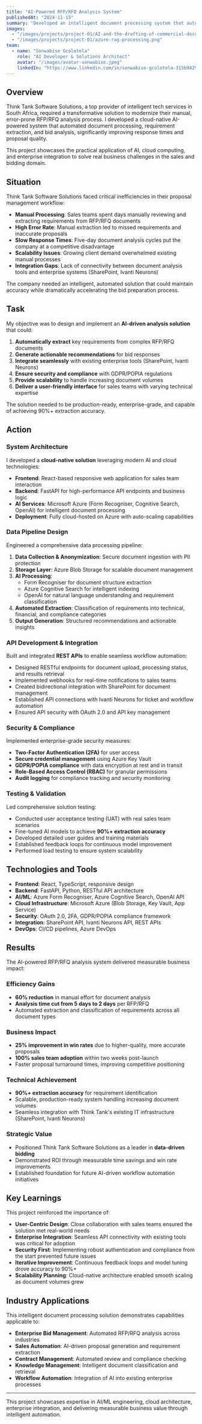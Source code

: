 ---
title: "AI-Powered RFP/RFQ Analysis System"
publishedAt: "2024-11-15"
summary: "Developed an intelligent document processing system that automated RFP/RFQ analysis for Think Tank Software Solutions, reducing analysis time by 60% and improving win rates by 25%."
images:
  - "/images/projects/project-01/AI-and-the-drafting-of-commercial-documents.jpg"
  - "/images/projects/project-01/azure-rag-processing.png"
team:
  - name: "Sonwabise Gcolotela"
    role: "AI Developer & Solutions Architect"
    avatar: "/images/avatar-sonwabise.jpeg"
    linkedIn: "https://www.linkedin.com/in/sonwabise-gcolotela-315b94296/"
---

## Overview

Think Tank Software Solutions, a top provider of intelligent tech services in South Africa, required a transformative solution to modernize their manual, error-prone RFP/RFQ analysis process. I developed a cloud-native AI-powered system that automated document processing, requirement extraction, and bid analysis, significantly improving response times and proposal quality.

This project showcases the practical application of AI, cloud computing, and enterprise integration to solve real business challenges in the sales and bidding domain.

## Situation

Think Tank Software Solutions faced critical inefficiencies in their proposal management workflow:

- **Manual Processing**: Sales teams spent days manually reviewing and extracting requirements from RFP/RFQ documents
- **High Error Rate**: Manual extraction led to missed requirements and inaccurate proposals
- **Slow Response Times**: Five-day document analysis cycles put the company at a competitive disadvantage
- **Scalability Issues**: Growing client demand overwhelmed existing manual processes
- **Integration Gaps**: Lack of connectivity between document analysis tools and enterprise systems (SharePoint, Ivanti Neurons)

The company needed an intelligent, automated solution that could maintain accuracy while dramatically accelerating the bid preparation process.

## Task

My objective was to design and implement an **AI-driven analysis solution** that could:

1. **Automatically extract** key requirements from complex RFP/RFQ documents
2. **Generate actionable recommendations** for bid responses
3. **Integrate seamlessly** with existing enterprise tools (SharePoint, Ivanti Neurons)
4. **Ensure security and compliance** with GDPR/POPIA regulations
5. **Provide scalability** to handle increasing document volumes
6. **Deliver a user-friendly interface** for sales teams with varying technical expertise

The solution needed to be production-ready, enterprise-grade, and capable of achieving 90%+ extraction accuracy.

## Action

### System Architecture

I developed a **cloud-native solution** leveraging modern AI and cloud technologies:

- **Frontend**: React-based responsive web application for sales team interaction
- **Backend**: FastAPI for high-performance API endpoints and business logic
- **AI Services**: Microsoft Azure (Form Recogniser, Cognitive Search, OpenAI) for intelligent document processing
- **Deployment**: Fully cloud-hosted on Azure with auto-scaling capabilities

### Data Pipeline Design

Engineered a comprehensive data processing pipeline:

1. **Data Collection & Anonymization**: Secure document ingestion with PII protection
2. **Storage Layer**: Azure Blob Storage for scalable document management
3. **AI Processing**: 
   - Form Recogniser for document structure extraction
   - Azure Cognitive Search for intelligent indexing
   - OpenAI for natural language understanding and requirement classification
4. **Automated Extraction**: Classification of requirements into technical, financial, and compliance categories
5. **Output Generation**: Structured recommendations and actionable insights

### API Development & Integration

Built and integrated **REST APIs** to enable seamless workflow automation:

- Designed RESTful endpoints for document upload, processing status, and results retrieval
- Implemented webhooks for real-time notifications to sales teams
- Created bidirectional integration with SharePoint for document management
- Established API connections with Ivanti Neurons for ticket and workflow automation
- Ensured API security with OAuth 2.0 and API key management

### Security & Compliance

Implemented enterprise-grade security measures:

- **Two-Factor Authentication (2FA)** for user access
- **Secure credential management** using Azure Key Vault
- **GDPR/POPIA compliance** with data encryption at rest and in transit
- **Role-Based Access Control (RBAC)** for granular permissions
- **Audit logging** for compliance tracking and security monitoring

### Testing & Validation

Led comprehensive solution testing:

- Conducted user acceptance testing (UAT) with real sales team scenarios
- Fine-tuned AI models to achieve **90%+ extraction accuracy**
- Developed detailed user guides and training materials
- Established feedback loops for continuous model improvement
- Performed load testing to ensure system scalability

## Technologies and Tools

- **Frontend**: React, TypeScript, responsive design
- **Backend**: FastAPI, Python, RESTful API architecture
- **AI/ML**: Azure Form Recogniser, Azure Cognitive Search, OpenAI API
- **Cloud Infrastructure**: Microsoft Azure (Blob Storage, Key Vault, App Service)
- **Security**: OAuth 2.0, 2FA, GDPR/POPIA compliance framework
- **Integration**: SharePoint API, Ivanti Neurons API, REST APIs
- **DevOps**: CI/CD pipelines, Azure DevOps

## Results

The AI-powered RFP/RFQ analysis system delivered measurable business impact:

### Efficiency Gains
- **60% reduction** in manual effort for document analysis
- **Analysis time cut from 5 days to 2 days** per RFP/RFQ
- Automated extraction and classification of requirements across all document types

### Business Impact
- **25% improvement in win rates** due to higher-quality, more accurate proposals
- **100% sales team adoption** within two weeks post-launch
- Faster proposal turnaround times, improving competitive positioning

### Technical Achievement
- **90%+ extraction accuracy** for requirement identification
- Scalable, production-ready system handling increasing document volumes
- Seamless integration with Think Tank's existing IT infrastructure (SharePoint, Ivanti Neurons)

### Strategic Value
- Positioned Think Tank Software Solutions as a leader in **data-driven bidding**
- Demonstrated ROI through measurable time savings and win rate improvements
- Established foundation for future AI-driven workflow automation initiatives

## Key Learnings

This project reinforced the importance of:

- **User-Centric Design**: Close collaboration with sales teams ensured the solution met real-world needs
- **Enterprise Integration**: Seamless API connectivity with existing tools was critical for adoption
- **Security First**: Implementing robust authentication and compliance from the start prevented future issues
- **Iterative Improvement**: Continuous feedback loops and model tuning drove accuracy to 90%+
- **Scalability Planning**: Cloud-native architecture enabled smooth scaling as document volumes grew

## Industry Applications

This intelligent document processing solution demonstrates capabilities applicable to:

- **Enterprise Bid Management**: Automated RFP/RFQ analysis across industries
- **Sales Automation**: AI-driven proposal generation and requirement extraction
- **Contract Management**: Automated review and compliance checking
- **Knowledge Management**: Intelligent document classification and retrieval
- **Workflow Automation**: Integration of AI into existing enterprise processes

---

This project showcases expertise in AI/ML engineering, cloud architecture, enterprise integration, and delivering measurable business value through intelligent automation.